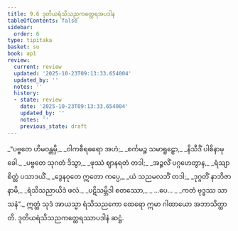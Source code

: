 ```yaml
---
title: 9.6 ဒုတိယရံသိသညကတ္ထေရအပဒါန
tableOfContents: false
sidebar:
  order: 6
type: tipitaka
basket: su
book: ap1
review:
  current: review
  updated: '2025-10-23T09:13:33.654004'
  updated_by: ''
  notes: ''
  history:
  - state: review
    date: '2025-10-23T09:13:33.654004'
    updated_by: ''
    notes: ''
    previous_state: draft
---
```



<ReviewStatus review={frontmatter.review} showDetails={true} />

<HypothesisAnnotation frontmatter={frontmatter} />

<DynamicBreadcrumb />

<Division number="35" book="ap1" e="ch" v="20" p="143">

<Paragraph number="1730" type="verses" book="ap1">
_“ပဗ္ဗတေ ဟိမဝန္တမှိ,_  
_ဝါကစီရဓရော အဟံ;_  
_စင်္ကမဉ္စ သမာရူဠှော,_  
_နိသီဒိံ ပါစိနာမုခေါ._  

</Paragraph>

</Division>
<Division number="36" book="ap1" e="ch" v="20" p="143">

<Paragraph number="1731" type="verses" book="ap1">
_ပဗ္ဗတေ သုဂတံ ဒိသွာ,_  
_ဖုဿံ ဈာနရတံ တဒါ;_  
_အဉ္ဇလိံ ပဂ္ဂဟေတွာန,_  
_ရံသျာ စိတ္တံ ပသာဒယိံ._  

</Paragraph>

</Division>
<Division number="37" book="ap1" e="ch" v="20" p="143">

<Paragraph number="1732" type="verses" book="ap1">
_ဒွေနဝုတေ ဣတော ကပ္ပေ,_  
_ယံ သညမလဘိံ တဒါ;_  
_ဒုဂ္ဂတိံ နာဘိဇာနာမိ,_  
_ရံသိသညာယိဒံ ဖလံ._  

</Paragraph>

</Division>
<Division number="38" book="ap1" e="ch" v="20" p="143">

<Paragraph number="1733" type="verses" book="ap1">
_ပဋိသမ္ဘိဒါ စတဿော,_  
_ …ပေ… _  
_ကတံ ဗုဒ္ဓဿ သာသနံ”._  

</Paragraph>

<Paragraph number="1734" book="ap1">
ဣတ္ထံ သုဒံ အာယသ္မာ ရံသိသညကော ထေရော ဣမာ ဂါထာယော အဘာသိတ္ထာတိ.

</Paragraph>
</Division>

<Paragraph number="1735" type="center" book="ap1">
ဒုတိယရံသိသညကတ္ထေရဿာပဒါနံ ဆဋ္ဌံ.
</Paragraph>
